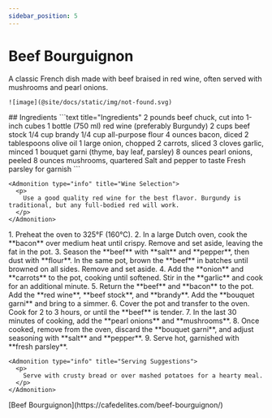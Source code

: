 ```yaml
---
sidebar_position: 5
---
```



# Beef Bourguignon

<Tabs>
  <TabItem value="photos" label="Photos" default>
    A classic French dish made with beef braised in red wine, often served with mushrooms and pearl onions.

    ![image](@site/docs/static/img/not-found.svg)
  </TabItem>

  <TabItem value="ingredients" label="Ingredients">
    ## Ingredients
    ```text title="Ingredients"
    2 pounds beef chuck, cut into 1-inch cubes
    1 bottle (750 ml) red wine (preferably Burgundy)
    2 cups beef stock
    1/4 cup brandy
    1/4 cup all-purpose flour
    4 ounces bacon, diced
    2 tablespoons olive oil
    1 large onion, chopped
    2 carrots, sliced
    3 cloves garlic, minced
    1 bouquet garni (thyme, bay leaf, parsley)
    8 ounces pearl onions, peeled
    8 ounces mushrooms, quartered
    Salt and pepper to taste
    Fresh parsley for garnish
    ```

    <Admonition type="info" title="Wine Selection">
      <p>
        Use a good quality red wine for the best flavor. Burgundy is traditional, but any full-bodied red will work.
      </p>
    </Admonition>
  </TabItem>

  <TabItem value="instructions" label="Instructions">
    1. Preheat the oven to 325°F (160°C).
    2. In a large Dutch oven, cook the **bacon** over medium heat until crispy. Remove and set aside, leaving the fat in the pot.
    3. Season the **beef** with **salt** and **pepper**, then dust with **flour**. In the same pot, brown the **beef** in batches until browned on all sides. Remove and set aside.
    4. Add the **onion** and **carrots** to the pot, cooking until softened. Stir in the **garlic** and cook for an additional minute.
    5. Return the **beef** and **bacon** to the pot. Add the **red wine**, **beef stock**, and **brandy**. Add the **bouquet garni** and bring to a simmer.
    6. Cover the pot and transfer to the oven. Cook for 2 to 3 hours, or until the **beef** is tender.
    7. In the last 30 minutes of cooking, add the **pearl onions** and **mushrooms**.
    8. Once cooked, remove from the oven, discard the **bouquet garni**, and adjust seasoning with **salt** and **pepper**.
    9. Serve hot, garnished with **fresh parsley**.

    <Admonition type="info" title="Serving Suggestions">
      <p>
        Serve with crusty bread or over mashed potatoes for a hearty meal.
      </p>
    </Admonition>
  </TabItem>

  <TabItem value="references" label="References">
    [Beef Bourguignon](https://cafedelites.com/beef-bourguignon/)
  </TabItem>
</Tabs> 